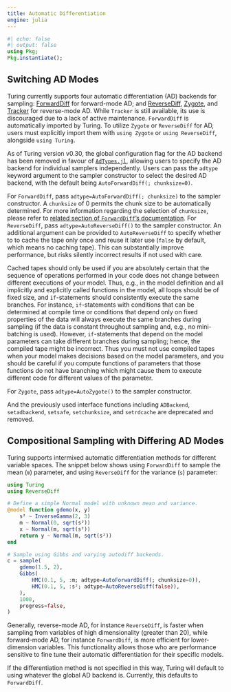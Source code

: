 ---
title: Automatic Differentiation
engine: julia
---

```{julia}
#| echo: false
#| output: false
using Pkg;
Pkg.instantiate();
```

## Switching AD Modes

Turing currently supports four automatic differentiation (AD) backends for sampling: [ForwardDiff](https://github.com/JuliaDiff/ForwardDiff.jl) for forward-mode AD; and [ReverseDiff](https://github.com/JuliaDiff/ReverseDiff.jl), [Zygote](https://github.com/FluxML/Zygote.jl), and [Tracker](https://github.com/FluxML/Tracker.jl) for reverse-mode AD.
While `Tracker` is still available, its use is discouraged due to a lack of active maintenance.
`ForwardDiff` is automatically imported by Turing. To utilize `Zygote` or `ReverseDiff` for AD, users must explicitly import them with `using Zygote` or `using ReverseDiff`, alongside `using Turing`.

As of Turing version v0.30, the global configuration flag for the AD backend has been removed in favour of [`AdTypes.jl`](https://github.com/SciML/ADTypes.jl), allowing users to specify the AD backend for individual samplers independently.
Users can pass the `adtype` keyword argument to the sampler constructor to select the desired AD backend, with the default being `AutoForwardDiff(; chunksize=0)`.

For `ForwardDiff`, pass `adtype=AutoForwardDiff(; chunksize)` to the sampler constructor. A `chunksize` of 0 permits the chunk size to be automatically determined. For more information regarding the selection of `chunksize`, please refer to [related section of `ForwardDiff`'s documentation](https://juliadiff.org/ForwardDiff.jl/dev/user/advanced/#Configuring-Chunk-Size).
For `ReverseDiff`, pass `adtype=AutoReverseDiff()` to the sampler constructor. An additional argument can be provided to `AutoReverseDiff` to specify whether to to cache the tape only once and reuse it later use (`false` by default, which means no caching tape). This can substantially improve performance, but risks silently incorrect results if not used with care.

Cached tapes should only be used if you are absolutely certain that the sequence of operations performed in your code does not change between different executions of your model.
Thus, e.g., in the model definition and all implicitly and explicitly called functions in the model, all loops should be of fixed size, and `if`-statements should consistently execute the same branches.
For instance, `if`-statements with conditions that can be determined at compile time or conditions that depend only on fixed properties of the data will always execute the same branches during sampling (if the data is constant throughout sampling and, e.g., no mini-batching is used).
However, `if`-statements that depend on the model parameters can take different branches during sampling; hence, the compiled tape might be incorrect.
Thus you must not use compiled tapes when your model makes decisions based on the model parameters, and you should be careful if you compute functions of parameters that those functions do not have branching which might cause them to execute different code for different values of the parameter.

For `Zygote`, pass `adtype=AutoZygote()` to the sampler constructor.

And the previously used interface functions including `ADBackend`, `setadbackend`, `setsafe`, `setchunksize`, and `setrdcache` are deprecated and removed.

## Compositional Sampling with Differing AD Modes

Turing supports intermixed automatic differentiation methods for different variable spaces. The snippet below shows using `ForwardDiff` to sample the mean (`m`) parameter, and using `ReverseDiff` for the variance (`s`) parameter:

```{julia}
using Turing
using ReverseDiff

# Define a simple Normal model with unknown mean and variance.
@model function gdemo(x, y)
    s² ~ InverseGamma(2, 3)
    m ~ Normal(0, sqrt(s²))
    x ~ Normal(m, sqrt(s²))
    return y ~ Normal(m, sqrt(s²))
end

# Sample using Gibbs and varying autodiff backends.
c = sample(
    gdemo(1.5, 2),
    Gibbs(
        HMC(0.1, 5, :m; adtype=AutoForwardDiff(; chunksize=0)),
        HMC(0.1, 5, :s²; adtype=AutoReverseDiff(false)),
    ),
    1000,
    progress=false,
)
```

Generally, reverse-mode AD, for instance `ReverseDiff`, is faster when sampling from variables of high dimensionality (greater than 20), while forward-mode AD, for instance `ForwardDiff`, is more efficient for lower-dimension variables. This functionality allows those who are performance sensitive to fine tune their automatic differentiation for their specific models.

If the differentiation method is not specified in this way, Turing will default to using whatever the global AD backend is. Currently, this defaults to `ForwardDiff`.
